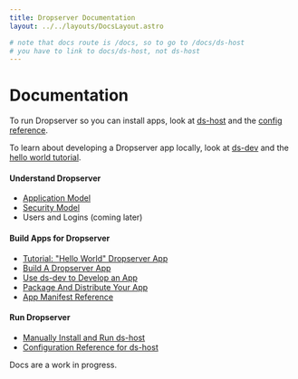 ```yaml
---
title: Dropserver Documentation
layout: ../../layouts/DocsLayout.astro

# note that docs route is /docs, so to go to /docs/ds-host
# you have to link to docs/ds-host, not ds-host
---
```



# Documentation

To run Dropserver so you can install apps, look at [ds-host](docs/ds-host) and the [config reference](docs/ds-host-config-ref).

To learn about developing a Dropserver app locally, look at [ds-dev](docs/ds-dev) and the [hello world tutorial](docs/build-dropserver-app-tutorial).

#### Understand Dropserver

- [Application Model](docs/application-model)
- [Security Model](docs/security-model)
- Users and Logins (coming later)

#### Build Apps for Dropserver

- [Tutorial: "Hello World" Dropserver App](docs/build-dropserver-app-tutorial)
- [Build A Dropserver App](docs/building-dropserver-app)
- [Use ds-dev to Develop an App](docs/ds-dev)
- [Package And Distribute Your App](docs/app-packaging-distributing)
- [App Manifest Reference](docs/app-manifest-ref)

#### Run Dropserver

- [Manually Install and Run ds-host](docs/ds-host)
- [Configuration Reference for ds-host](docs/ds-host-config-ref)

<Note>Docs are a work in progress.</Note>